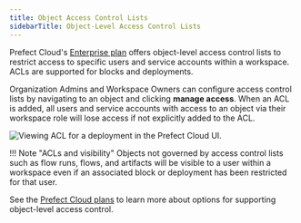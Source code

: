 ```yaml
---
title: Object Access Control Lists
sidebarTitle: Object-Level Access Control Lists
---
```



Prefect Cloud's [Enterprise plan](https://www.prefect.io/pricing) offers object-level access control lists to restrict access to specific users and service accounts within a workspace. ACLs are supported for blocks and deployments.

Organization Admins and Workspace Owners can configure access control lists by navigating to an object and clicking **manage access**.
When an ACL is added, all users and service accounts with access to an object via their workspace role will lose access if not explicitly added to the ACL.

![Viewing ACL for a deployment in the Prefect Cloud UI.](/2.14.21/img/ui/access-control.png)

!!! Note "ACLs and visibility"
  Objects not governed by access control lists such as flow runs, flows, and artifacts will be visible to a user within a workspace even if an associated block or deployment has been restricted for that user.

See the [Prefect Cloud plans](https://www.prefect.io/pricing) to learn more about options for supporting object-level access control.
